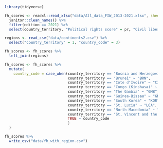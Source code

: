 

```r
library(tidyverse)
```

```r

fh_scores <- readxl::read_xlsx("data/All_data_FIW_2013-2021.xlsx", sheet = "FIW13-21", skip = 1) %>% 
  janitor::clean_names() %>% 
  filter(edition == 2021) %>% 
  select(country_territory, "Political rights score" = pr, "Civil liberties score" = cl, 'fh_total_score' = total)

regions <- read_csv("data/continents2.csv") %>% 
  select("country_territory" = 1, "country_code" = 3)

fh_scores <- fh_scores %>% 
  left_join(regions) 

fh_scores <- fh_scores %>% 
  mutate(
    country_code = case_when(country_territory == "Bosnia and Herzegovina" ~ "BIH",
                             country_territory == "Brunei" ~ "BRN",
                             country_territory == "Cote d'Ivoire" ~ "CIV",
                             country_territory == "Congo (Kinshasa)" ~ "COD",
                             country_territory == "The Gambia" ~ "GMB",
                             country_territory == "Guinea-Bissau" ~ "GNB",
                             country_territory == "South Korea" ~ "KOR",
                             country_territory == "St. Lucia" ~ "LCA",
                             country_territory == "North Macedonia" ~ "MKD",
                             country_territory == "St. Vincent and the Grenadines" ~ "VCT",
                             TRUE ~ country_code
                             )
  )

fh_scores %>% 
  write_csv("data/fh_with_region.csv")

```



